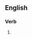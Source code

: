 ==English==

===Verb===
{{head|en|present participle}}

# {{present participle of|comport|lang=en|nocat=1}}